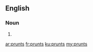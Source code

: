 ==English==

===Noun===
{{head|en|plural}}

# {{plural of|prunt|lang=en|nocat=1}}

[[ar:prunts]]
[[fr:prunts]]
[[ku:prunts]]
[[my:prunts]]